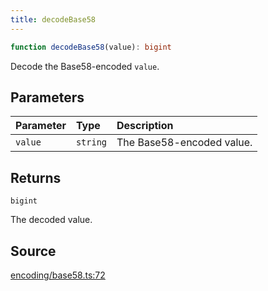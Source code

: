 ```yaml
---
title: decodeBase58
---
```


```ts
function decodeBase58(value): bigint
```

Decode the Base58-encoded `value`.

## Parameters

| Parameter | Type | Description |
| :------ | :------ | :------ |
| `value` | `string` | The Base58-encoded value. |

## Returns

`bigint`

The decoded value.

## Source

[encoding/base58.ts:72](https://github.com/dominant-strategies/quais.js/blob/7ad0a969a30d30fc2cf79fa0dcda980927cb6fd5/src/encoding/base58.ts#L72)

